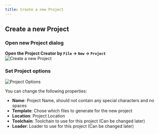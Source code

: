 ```yaml
---
title: Create a new Project
---
```


## Create a new Project

### Open new Project dialog

**Open the Project Creator by `File` -> `New` -> `Project`**<br/>
![Create a new Project](img/create_new_project.png)

### Set Project options
![Project Options](img/new-project-dialog.png)

You can change the following properties:

- **Name**: Project Name, should not contain any special characters and no spaces
- **Template**: Chose which files to generate for the new project
- **Location**: Project Location
- **Toolchain**: Toolchain to use for this project (Can be changed later)
- **Loader**: Loader to use for this project (Can be changed later)